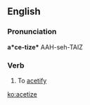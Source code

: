 ==English==

===Pronunciation===
'''a*ce-tize*'''
AAH-seh-TAIZ

===Verb===
{{en-verb|acetiz|ing}}

# {{context|rare}} To [[acetify]]

[[ko:acetize]]